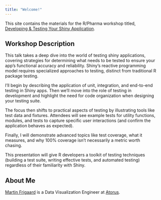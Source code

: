 ```yaml
---
title: "Welcome!"
---
```


This site contains the materials for the R/Pharma workshop titled, [Developing & Testing Your Shiny Application](https://www.eventbrite.com/e/developing-testing-your-shiny-application-tickets-728472048507).


## Workshop Description 

This talk takes a deep dive into the world of testing shiny applications, covering strategies for determining what needs to be tested to ensure your app's functional accuracy and reliability. Shiny's reactive programming model requires specialized approaches to testing, distinct from traditional R package testing.

I'll begin by describing the application of unit, integration, and end-to-end testing in Shiny apps. Then we'll move into the role of testing in development and highlight the need for code organization when designing your testing suite.

The focus then shifts to practical aspects of testing by illustrating tools like test data and fixtures. Attendees will see example tests for utility functions, modules, and tests to capture specific user interactions (and confirm the application behaves as expected).

Finally, I will demonstrate advanced topics like test coverage, what it measures, and why 100% coverage isn't necessarily a metric worth chasing.

This presentation will give R developers a toolkit of testing techniques (building a test suite, writing effective tests, and automated testing) regardless of their familiarity with Shiny.

## About Me

[Martin Frigaard](https://www.martinfrigaard.io/) is a Data Visualization Engineer at [Atorus](https://www.atorusresearch.com/).